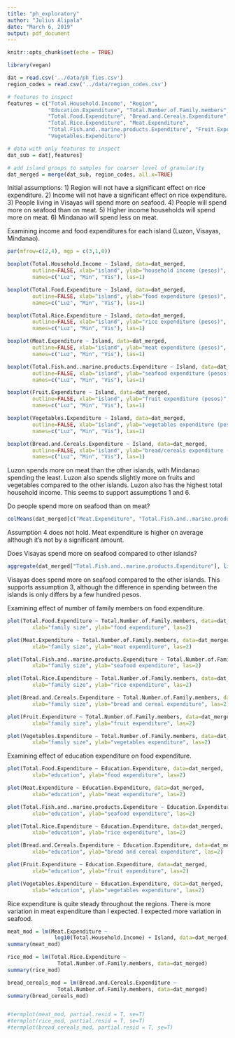 ```yaml
---
title: "ph_exploratory"
author: "Julius Alipala"
date: "March 6, 2019"
output: pdf_document
---
```


```r
knitr::opts_chunk$set(echo = TRUE)
```

```r
library(vegan)
```

```r
dat = read.csv('../data/ph_fies.csv')
region_codes = read.csv('../data/region_codes.csv')

```


```r
# features to inspect
features = c("Total.Household.Income", "Region", 
             "Education.Expenditure", "Total.Number.of.Family.members", 
             "Total.Food.Expenditure", "Bread.and.Cereals.Expenditure",
             "Total.Rice.Expenditure", "Meat.Expenditure",
             "Total.Fish.and..marine.products.Expenditure", "Fruit.Expenditure",
             "Vegetables.Expenditure")

# data with only features to inspect
dat_sub = dat[,features]
```

```r
# add island groups to samples for coarser level of granularity
dat_merged = merge(dat_sub, region_codes, all.x=TRUE)
```

Initial assumptions:
1) Region will not have a significant effect on rice expenditure.
2) Income will not have a significant effect on rice expenditure.
3) People living in Visayas will spend more on seafood.
4) People will spend more on seafood than on meat.
5) Higher income households will spend more on meat.
6) Mindanao will spend less on meat.

Examining income and food expenditures for each island (Luzon, Visayas, Mindanao).
```r
par(mfrow=c(2,4), mgp = c(3,1,0))

boxplot(Total.Household.Income ~ Island, data=dat_merged,
        outline=FALSE, xlab="island", ylab="household income (pesos)",
        names=c("Luz", "Min", "Vis"), las=1)

boxplot(Total.Food.Expenditure ~ Island, data=dat_merged,
        outline=FALSE, xlab="island", ylab="food expenditure (pesos)",
        names=c("Luz", "Min", "Vis"), las=1)

boxplot(Total.Rice.Expenditure ~ Island, data=dat_merged,
        outline=FALSE, xlab="island", ylab="rice expenditure (pesos)", 
        names=c("Luz", "Min", "Vis"), las=1)

boxplot(Meat.Expenditure ~ Island, data=dat_merged,
        outline=FALSE, xlab="island", ylab="meat expenditure (pesos)", 
        names=c("Luz", "Min", "Vis"), las=1)

boxplot(Total.Fish.and..marine.products.Expenditure ~ Island, data=dat_merged,
        outline=FALSE, xlab="island", ylab="seafood expenditure (pesos)", 
        names=c("Luz", "Min", "Vis"), las=1)

boxplot(Fruit.Expenditure ~ Island, data=dat_merged,
        outline=FALSE, xlab="island", ylab="fruit expenditure (pesos)",
        names=c("Luz", "Min", "Vis"), las=1)

boxplot(Vegetables.Expenditure ~ Island, data=dat_merged,
        outline=FALSE, xlab="island", ylab="vegetables expenditure (pesos)",
        names=c("Luz", "Min", "Vis"), las=1)

boxplot(Bread.and.Cereals.Expenditure ~ Island, data=dat_merged,
        outline=FALSE, xlab="island", ylab="bread/cereals expenditure (pesos)",
        names=c("Luz", "Min", "Vis"), las=1)
```
Luzon spends more on meat than the other islands, with Mindanao spending the least. Luzon also spends slightly more on fruits and vegetables compared to the other islands. Luzon also has the highest total household income. This seems to support assumptions 1 and 6.


Do people spend more on seafood than on meat?
```r
colMeans(dat_merged[c("Meat.Expenditure", "Total.Fish.and..marine.products.Expenditure")])
```
Assumption 4 does not hold. Meat expenditure is higher on average although it's not by a significant amount.


Does Visayas spend more on seafood compared to other islands?
```r
aggregate(dat_merged["Total.Fish.and..marine.products.Expenditure"], list(dat_merged$Island), mean)

```
Visayas does spend more on seafood compared to the other islands. This supports assumption 3, although the difference in spending between the islands is only differs by a few hundred pesos.


Examining effect of number of family members on food expenditure.
```r
plot(Total.Food.Expenditure ~ Total.Number.of.Family.members, data=dat_merged,
        xlab="family size", ylab="food expenditure", las=2)

plot(Meat.Expenditure ~ Total.Number.of.Family.members, data=dat_merged,
        xlab="family size", ylab="meat expenditure", las=2)

plot(Total.Fish.and..marine.products.Expenditure ~ Total.Number.of.Family.members, data=dat_merged,
        xlab="family size", ylab="seafood expenditure", las=2)

plot(Total.Rice.Expenditure ~ Total.Number.of.Family.members, data=dat_merged,
        xlab="family size", ylab="rice expenditure", las=2)

plot(Bread.and.Cereals.Expenditure ~ Total.Number.of.Family.members, data=dat_merged,
        xlab="family size", ylab="bread and cereal expenditure", las=2)

plot(Fruit.Expenditure ~ Total.Number.of.Family.members, data=dat_merged,
        xlab="family size", ylab="fruit expenditure", las=2)

plot(Vegetables.Expenditure ~ Total.Number.of.Family.members, data=dat_merged,
        xlab="family size", ylab="vegetables expenditure", las=2)

```

Examining effect of education expenditure on food expenditure.
```r
plot(Total.Food.Expenditure ~ Education.Expenditure, data=dat_merged,
        xlab="education", ylab="food expenditure", las=2)

plot(Meat.Expenditure ~ Education.Expenditure, data=dat_merged,
        xlab="education", ylab="meat expenditure", las=2)

plot(Total.Fish.and..marine.products.Expenditure ~ Education.Expenditure, data=dat_merged,
        xlab="education", ylab="seafood expenditure", las=2)

plot(Total.Rice.Expenditure ~ Education.Expenditure, data=dat_merged,
        xlab="education", ylab="rice expenditure", las=2)

plot(Bread.and.Cereals.Expenditure ~ Education.Expenditure, data=dat_merged,
        xlab="education", ylab="bread and cereal expenditure", las=2)

plot(Fruit.Expenditure ~ Education.Expenditure, data=dat_merged,
        xlab="education", ylab="fruit expenditure", las=2)

plot(Vegetables.Expenditure ~ Education.Expenditure, data=dat_merged,
        xlab="education", ylab="vegetables expenditure", las=2)

```
Rice expenditure is quite steady throughout the regions. There is more variation in meat expenditure than I expected. I expected more variation in seafood.


```r
meat_mod = lm(Meat.Expenditure ~
               log10(Total.Household.Income) + Island, data=dat_merged)
summary(meat_mod)

rice_mod = lm(Total.Rice.Expenditure ~
                Total.Number.of.Family.members, data=dat_merged)
summary(rice_mod)

bread_cereals_mod = lm(Bread.and.Cereals.Expenditure ~
                Total.Number.of.Family.members, data=dat_merged)
summary(bread_cereals_mod)


#termplot(meat_mod, partial.resid = T, se=T)
#termplot(rice_mod, partial.resid = T, se=T)
#termplot(bread_cereals_mod, partial.resid = T, se=T)
```
